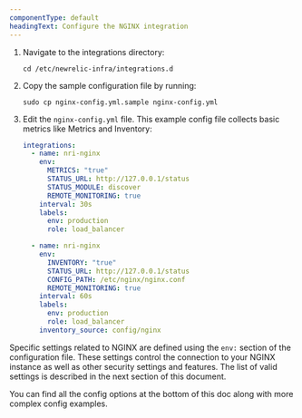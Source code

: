 ```yaml
---
componentType: default
headingText: Configure the NGINX integration 
---
```


1. Navigate to the integrations directory: 

    ```shell
    cd /etc/newrelic-infra/integrations.d
    ```

2. Copy the sample configuration file by running:

    ```shell
    sudo cp nginx-config.yml.sample nginx-config.yml
    ```

3. Edit the `nginx-config.yml` file. This example config file collects basic metrics like Metrics and Inventory:

    ```yml
    integrations:
      - name: nri-nginx
        env:
          METRICS: "true"
          STATUS_URL: http://127.0.0.1/status
          STATUS_MODULE: discover
          REMOTE_MONITORING: true
        interval: 30s
        labels:
          env: production
          role: load_balancer
    
      - name: nri-nginx
        env:
          INVENTORY: "true"
          STATUS_URL: http://127.0.0.1/status
          CONFIG_PATH: /etc/nginx/nginx.conf
          REMOTE_MONITORING: true
        interval: 60s
        labels:
          env: production
          role: load_balancer
        inventory_source: config/nginx
    ```

Specific settings related to NGINX are defined using the `env:` section of the configuration file. These settings control the connection to your NGINX instance as well as other security settings and features. The list of valid settings is described in the next section of this document.

You can find all the config options at the bottom of this doc along with more complex config examples.



